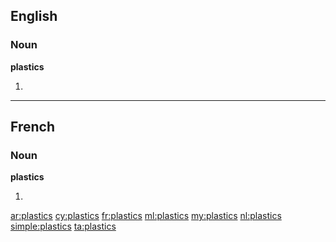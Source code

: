 ==English==

===Noun===
'''plastics'''

# {{plural of|[[plastic]]}}

----

==French==

===Noun===
'''plastics''' {{m}}

# {{plural of|[[plastic]]|lang=fr}}

[[ar:plastics]]
[[cy:plastics]]
[[fr:plastics]]
[[ml:plastics]]
[[my:plastics]]
[[nl:plastics]]
[[simple:plastics]]
[[ta:plastics]]